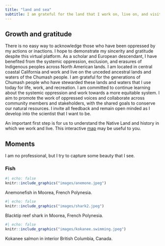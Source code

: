 ```yaml
---
title: "land and sea"
subtitle: I am grateful for the land that I work on, live on, and visit. 
---
```


## Growth and gratitude

There is no easy way to acknowledge those who have been oppressed by my actions or inactions. I hope to demonstrate my sincerity and gratitude despite this virtual platform. As a scholar and European descendant, I have benefited from the systemic oppression, exclusion, and erasures of Indigenous peoples across North American lands. I am located in central coastal California and work and live on the unceded ancestral lands and waters of the Chumash people. I am grateful for the generations of Chumash people who have stewarded these lands and waters that I use today for life, work, and recreation. I am committed to continue learning about the systemic oppression and work towards a more equitable system. I aim to promote the work of oppressed voices and collaborate across community members and stakeholders, with the shared goals to conserve our natural resources. I invite all feedback and remain open minded as I develop into the scientist that I want to be.

An important first step is for us to understand the Native Land and history in which we work and live. This interactive [map](https://native-land.ca/) may be useful to you.

## Moments

I am no professional, but I try to capture some beauty that I see.

### Fish

```r
#| echo: false
knitr::include_graphics("images/anemone.jpeg")
```

Anemonefish in Moorea, French Polynesia.

```r
#| echo: false
knitr::include_graphics("images/shark2.jpeg")
```

Blacktip reef shark in Moorea, French Polynesia.

```r
#| echo: false
knitr::include_graphics("images/kokanee.swimming.jpeg")
```

Kokanee salmon in interior British Columbia, Canada.
